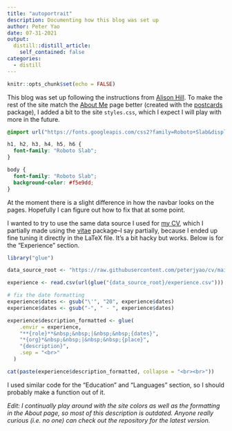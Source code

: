```yaml
---
title: "autoportrait"
description: Documenting how this blog was set up
author: Peter Yao
date: 07-31-2021
output:
  distill::distill_article:
    self_contained: false
categories:
  - distill
---
```


```r
knitr::opts_chunk$set(echo = FALSE)
```

This blog was set up following the instructions from [Alison Hill](https://distillery.rbind.io/posts/2021-03-16-postcards-distill/).
To make the rest of the site match the [About Me](https://peterjyao.github.io/vitae/index.html) page better (created with the [postcards](https://github.com/seankross/postcards) package), I added a bit to the site `styles.css`, which I expect I will play with more in the future.

```css
@import url("https://fonts.googleapis.com/css2?family=Roboto+Slab&display=swap");

h1, h2, h3, h4, h5, h6 {
  font-family: "Roboto Slab";
}

body {
  font-family: "Roboto Slab";
  background-color: #f5e9dd;
}
```

At the moment there is a slight difference in how the navbar looks on the pages.
Hopefully I can figure out how to fix that at some point.

I wanted to try to use the same data source I used for [my CV](https://peterjyao.github.io/vitae/assets/cv.pdf), which I partially made using the [vitae](https://github.com/mitchelloharawild/vitae/) package--I say partially, because I ended up fine tuning it directly in the LaTeX file.
It's a bit hacky but works.
Below is for the "Experience" section.

```r
library("glue")

data_source_root <- "https://raw.githubusercontent.com/peterjyao/cv/main/data"

experience <- read.csv(url(glue("{data_source_root}/experience.csv")))

# fix the date formatting
experience$dates <- gsub("\'", "20", experience$dates)
experience$dates <- gsub("-", " - ", experience$dates)

experience$description_formatted <- glue(
    .envir = experience,
    "**{role}**&nbsp;&nbsp;|&nbsp;&nbsp;{dates}",
    "*{org}*&nbsp;&nbsp;|&nbsp;&nbsp;{place}",
    "{description}",
    .sep = "<br>"
  )

cat(paste(experience$description_formatted, collapse = "<br><br>"))
```

I used similar code for the "Education" and "Languages" section, so I should probably make a function out of it.

*Edit: I continually play around with the site colors as well as the formatting in the About page, so most of this description is outdated.
Anyone really curious (i.e. no one) can check out the repository for the latest version.*